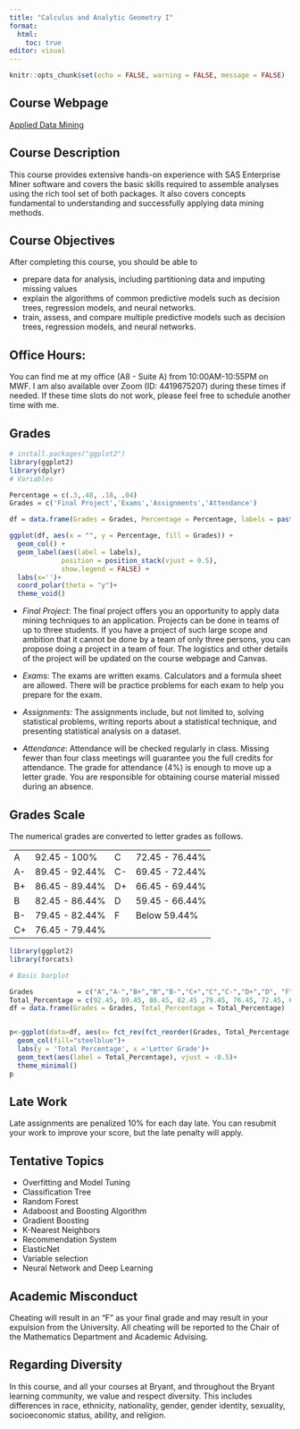 ```yaml
---
title: "Calculus and Analytic Geometry I"
format: 
  html:
    toc: true
editor: visual
---
```


```r
knitr::opts_chunk$set(echo = FALSE, warning = FALSE, message = FALSE)
```

## Course Webpage

[Applied Data Mining](https://bryantstats.github.io/math460/)

## Course Description

This course provides extensive hands-on experience with SAS Enterprise Miner software and covers the basic skills required to assemble analyses using the rich tool set of both packages. It also covers concepts fundamental to understanding and successfully applying data mining methods.

## Course Objectives

After completing this course, you should be able to

-   prepare data for analysis, including partitioning data and imputing missing values
-   explain the algorithms of common predictive models such as decision trees, regression models, and neural networks.
-   train, assess, and compare multiple predictive models such as decision trees, regression models, and neural networks.

## Office Hours:

You can find me at my office (A8 - Suite A) from 10:00AM-10:55PM on MWF. I am also available over Zoom (ID: 4419675207) during these times if needed. If these time slots do not work, please feel free to schedule another time with me.

## Grades

```r
# install.packages("ggplot2")
library(ggplot2)
library(dplyr)
# Variables

Percentage = c(.3,.48, .18, .04)
Grades = c('Final Project','Exams','Assignments','Attendance')

df = data.frame(Grades = Grades, Percentage = Percentage, labels = paste0(Percentage*100, "%"))

ggplot(df, aes(x = "", y = Percentage, fill = Grades)) +
  geom_col() +
  geom_label(aes(label = labels),
             position = position_stack(vjust = 0.5),
             show.legend = FALSE) +
  labs(x='')+
  coord_polar(theta = "y")+
  theme_void()
```

-   *Final Project*: The final project offers you an opportunity to apply data mining techniques to an application. Projects can be done in teams of up to three students. If you have a project of such large scope and ambition that it cannot be done by a team of only three persons, you can propose doing a project in a team of four. The logistics and other details of the project will be updated on the course webpage and Canvas.

-   *Exams*: The exams are written exams. Calculators and a formula sheet are allowed. There will be practice problems for each exam to help you prepare for the exam.

-   *Assignments*: The assignments include, but not limited to, solving statistical problems, writing reports about a statistical technique, and presenting statistical analysis on a dataset.

-   *Attendance*: Attendance will be checked regularly in class. Missing fewer than four class meetings will guarantee you the full credits for attendance. The grade for attendance (4%) is enough to move up a letter grade. You are responsible for obtaining course material missed during an absence.

## Grades Scale

The numerical grades are converted to letter grades as follows.

|     |                |     |                |
|-----|----------------|-----|----------------|
| A   | 92.45 - 100%   | C   | 72.45 - 76.44% |
| A-  | 89.45 - 92.44% | C-  | 69.45 - 72.44% |
| B+  | 86.45 - 89.44% | D+  | 66.45 - 69.44% |
| B   | 82.45 - 86.44% | D   | 59.45 - 66.44% |
| B-  | 79.45 - 82.44% | F   | Below 59.44%   |
| C+  | 76.45 - 79.44% |     |                |

```r
library(ggplot2)
library(forcats)

# Basic barplot

Grades           = c("A","A-","B+","B","B-","C+","C","C-","D+","D", "F")
Total_Percentage = c(92.45, 89.45, 86.45, 82.45 ,79.45, 76.45, 72.45, 69.45, 66.45, 59.45, 0)
df = data.frame(Grades = Grades, Total_Percentage = Total_Percentage)


p<-ggplot(data=df, aes(x= fct_rev(fct_reorder(Grades, Total_Percentage)), y=Total_Percentage)) +
  geom_col(fill="steelblue")+
  labs(y = 'Total Percentage', x ='Letter Grade')+
  geom_text(aes(label = Total_Percentage), vjust = -0.5)+
  theme_minimal()
p

```

## Late Work

Late assignments are penalized 10% for each day late. You can resubmit your work to improve your score, but the late penalty will apply.

## Tentative Topics

-   Overfitting and Model Tuning
-   Classification Tree
-   Random Forest
-   Adaboost and Boosting Algorithm
-   Gradient Boosting
-   K-Nearest Neighbors
-   Recommendation System
-   ElasticNet
-   Variable selection
-   Neural Network and Deep Learning

## Academic Misconduct

Cheating will result in an "F" as your final grade and may result in your expulsion from the University. All cheating will be reported to the Chair of the Mathematics Department and Academic Advising.

## Regarding Diversity

In this course, and all your courses at Bryant, and throughout the Bryant learning community, we value and respect diversity. This includes differences in race, ethnicity, nationality, gender, gender identity, sexuality, socioeconomic status, ability, and religion.
